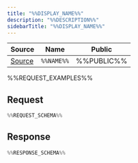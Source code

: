 ```yaml
---
title: "%%DISPLAY_NAME%%"
description: "%%DESCRIPTION%%"
sidebarTitle: "%%DISPLAY_NAME%%"
---
```


| Source                                                                                                      | Name       | Public     |
| ----------------------------------------------------------------------------------------------------------- | ---------- | ---------- |
| [Source](https://github.com/rivet-gg/opengb-modules/tree/main/modules/%%MODULE_NAME%%/scripts/%%NAME%%.ts) | `%%NAME%%` | %%PUBLIC%% |

%%REQUEST_EXAMPLES%%

## Request

```typescript
%%REQUEST_SCHEMA%%
```

## Response

```typescript
%%RESPONSE_SCHEMA%%
```
